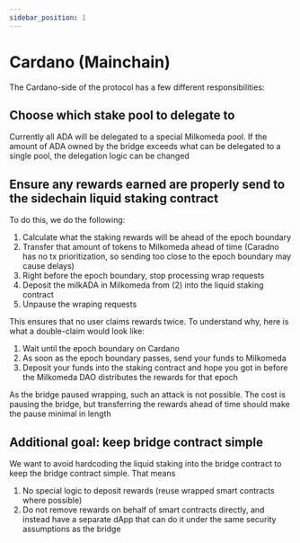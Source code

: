 ```yaml
---
sidebar_position: 1
---
```


# Cardano (Mainchain)

The Cardano-side of the protocol has a few different responsibilities:

## Choose which stake pool to delegate to

Currently all ADA will be delegated to a special Milkomeda pool. If the amount of ADA owned by the bridge exceeds what can be delegated to a single pool, the delegation logic can be changed

## Ensure any rewards earned are properly send to the sidechain liquid staking contract

To do this, we do the following:

1. Calculate what the staking rewards will be ahead of the epoch boundary
1. Transfer that amount of tokens to Milkomeda ahead of time (Caradno has no tx prioritization, so sending too close to the epoch boundary may cause delays)
1. Right before the epoch boundary, stop processing wrap requests
1. Deposit the milkADA in Milkomeda from (2) into the liquid staking contract
1. Unpause the wraping requests

This ensures that no user claims rewards twice. To understand why, here is what a double-claim would look like:

1. Wait until the epoch boundary on Cardano
2. As soon as the epoch boundary passes, send your funds to Milkomeda
3. Deposit your funds into the staking contract and hope you got in before the Milkomeda DAO distributes the rewards for that epoch

As the bridge paused wrapping, such an attack is not possible. The cost is pausing the bridge, but transferring the rewards ahead of time should make the pause minimal in length

## Additional goal: keep bridge contract simple

We want to avoid hardcoding the liquid staking into the bridge contract to keep the bridge contract simple. That means

1. No special logic to deposit rewards (reuse wrapped smart contracts where possible)
2. Do not remove rewards on behalf of smart contracts directly, and instead have a separate dApp that can do it under the same security assumptions as the bridge
